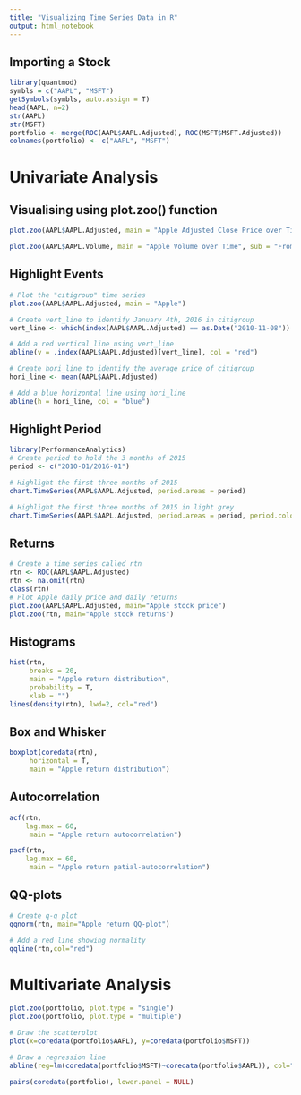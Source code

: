 ```yaml
---
title: "Visualizing Time Series Data in R"
output: html_notebook
---
```


## Importing a Stock

```r
library(quantmod)
symbls = c("AAPL", "MSFT")
getSymbols(symbls, auto.assign = T)
head(AAPL, n=2)
str(AAPL)
str(MSFT)
portfolio <- merge(ROC(AAPL$AAPL.Adjusted), ROC(MSFT$MSFT.Adjusted))
colnames(portfolio) <- c("AAPL", "MSFT")
```
# Univariate Analysis

## Visualising using plot.zoo() function

```r
plot.zoo(AAPL$AAPL.Adjusted, main = "Apple Adjusted Close Price over Time", sub = "From the 3rd of January 2017 to the 28th of March 2018", xlab = "Date", ylab = "Adjusted Close", xy.labels = T, lwd = 2, type = "l", col = "blue")

plot.zoo(AAPL$AAPL.Volume, main = "Apple Volume over Time", sub = "From the 3rd of January 2017 to the 28th of March 2018", xlab = "Date", ylab = "Volume", xy.labels = T, lwd = 2, type = "l", col = "blue")
```

## Highlight Events

```r
# Plot the "citigroup" time series
plot.zoo(AAPL$AAPL.Adjusted, main = "Apple")

# Create vert_line to identify January 4th, 2016 in citigroup
vert_line <- which(index(AAPL$AAPL.Adjusted) == as.Date("2010-11-08"))

# Add a red vertical line using vert_line
abline(v = .index(AAPL$AAPL.Adjusted)[vert_line], col = "red")

# Create hori_line to identify the average price of citigroup
hori_line <- mean(AAPL$AAPL.Adjusted)

# Add a blue horizontal line using hori_line
abline(h = hori_line, col = "blue")
```


## Highlight Period

```r
library(PerformanceAnalytics)
# Create period to hold the 3 months of 2015
period <- c("2010-01/2016-01")

# Highlight the first three months of 2015 
chart.TimeSeries(AAPL$AAPL.Adjusted, period.areas = period)

# Highlight the first three months of 2015 in light grey
chart.TimeSeries(AAPL$AAPL.Adjusted, period.areas = period, period.color = "red")                   
```

## Returns 

```r
# Create a time series called rtn
rtn <- ROC(AAPL$AAPL.Adjusted)
rtn <- na.omit(rtn)
class(rtn)
# Plot Apple daily price and daily returns 
plot.zoo(AAPL$AAPL.Adjusted, main="Apple stock price")
plot.zoo(rtn, main="Apple stock returns")
```

## Histograms

```r
hist(rtn,
     breaks = 20,
     main = "Apple return distribution",
     probability = T,
     xlab = "")
lines(density(rtn), lwd=2, col="red")
```


## Box and Whisker

```r
boxplot(coredata(rtn),
     horizontal = T,
     main = "Apple return distribution")
```


## Autocorrelation

```r
acf(rtn,
    lag.max = 60,
     main = "Apple return autocorrelation")

pacf(rtn,
    lag.max = 60,
     main = "Apple return patial-autocorrelation")
```



## QQ-plots

```r
# Create q-q plot
qqnorm(rtn, main="Apple return QQ-plot")

# Add a red line showing normality
qqline(rtn,col="red")
```


# Multivariate Analysis

```r
plot.zoo(portfolio, plot.type = "single")
plot.zoo(portfolio, plot.type = "multiple")

# Draw the scatterplot
plot(x=coredata(portfolio$AAPL), y=coredata(portfolio$MSFT))

# Draw a regression line
abline(reg=lm(coredata(portfolio$MSFT)~coredata(portfolio$AAPL)), col="red", lwd=2)

pairs(coredata(portfolio), lower.panel = NULL)
```

